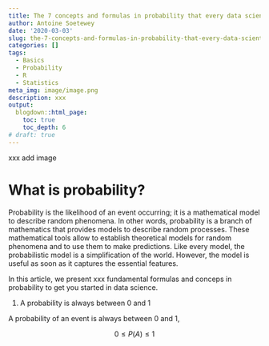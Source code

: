 ```yaml
---
title: The 7 concepts and formulas in probability that every data scientist should know
author: Antoine Soetewey
date: '2020-03-03'
slug: the-7-concepts-and-formulas-in-probability-that-every-data-scientist-should-know
categories: []
tags:
  - Basics
  - Probability
  - R
  - Statistics
meta_img: image/image.png
description: xxx
output:
  blogdown::html_page:
    toc: true
    toc_depth: 6
# draft: true
---
```


xxx add image

# What is probability?

Probability is the likelihood of an event occurring; it is a mathematical model to describe random phenomena. In other words, probability is a branch of mathematics that provides models to describe random processes. These mathematical tools allow to establish theoretical models for random phenomena and to use them to make predictions. Like every model, the probabilistic model is a simplification of the world. However, the model is useful as soon as it captures the essential features.

In this article, we present xxx fundamental formulas and conceps in probability to get you started in data science.

1. A probability is always between 0 and 1

A probability of an event is always between 0 and 1,

$$0 \le P(A) \le 1$$